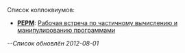 Список коллоквиумов:
* '''[[PEPM]]''': [[PEPM|Рабочая встреча по частичному вычислению и манипулированию программами]]

--''Список обновлён 2012-08-01''
